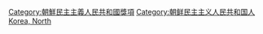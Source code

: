 [[Category:朝鮮民主主義人民共和國獎項|Category:朝鮮民主主義人民共和國獎項]]
[[Category:朝鲜民主主义人民共和国人|Category:朝鲜民主主义人民共和国人]]
[[Category:各国奖项获得者|Korea, North]]